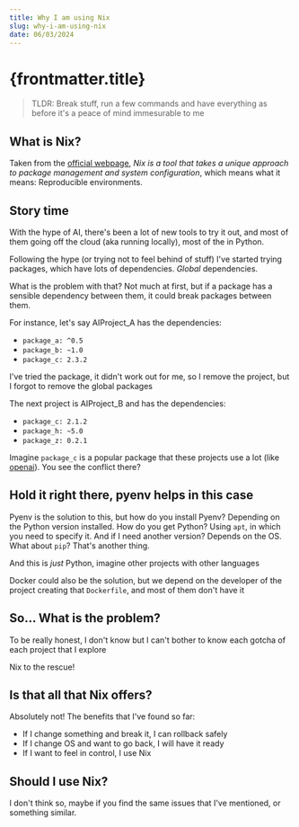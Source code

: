 ```yaml
---
title: Why I am using Nix
slug: why-i-am-using-nix
date: 06/03/2024
---
```



# {frontmatter.title}

> TLDR: Break stuff, run a few commands and have everything as before it's a
peace of mind immesurable to me

## What is Nix?

Taken from the [official webpage](https://nixos.org/), _Nix is a tool that takes
a unique approach to package management and system configuration_, which means
what it means: Reproducible environments.

## Story time

With the hype of AI, there's been a lot of new tools to try it out, and most of
them going off the cloud (aka running locally), most of the in Python.

Following the hype (or trying not to feel behind of stuff) I've started trying
packages, which have lots of dependencies. *Global* dependencies.

What is the problem with that? Not much at first, but if a package has a
sensible dependency between them, it could break packages between them.

For instance, let's say AIProject_A has the dependencies:

- `package_a: ^0.5`
- `package_b: ~1.0`
- `package_c: 2.3.2`

I've tried the package, it didn't work out for me, so I remove the project, but
I forgot to remove the global packages

The next project is AIProject_B and has the dependencies:

- `package_c: 2.1.2`
- `package_h: ~5.0`
- `package_z: 0.2.1`

Imagine `package_c` is a popular package that these projects use a lot (like
[openai](https://pypi.org/project/openai/)). You see the conflict there?

## Hold it right there, pyenv helps in this case

Pyenv is the solution to this, but how do you install Pyenv? Depending on the
Python version installed. How do you get Python? Using `apt`, in which you need
to specify it. And if I need another version? Depends on the OS. What about
`pip`? That's another thing.

And this is *just* Python, imagine other projects with other languages

Docker could also be the solution, but we depend on the developer of the project
creating that `Dockerfile`, and most of them don't have it

## So... What is the problem?

To be really honest, I don't know but I can't bother to know each gotcha of each
project that I explore

Nix to the rescue!

## Is that all that Nix offers?

Absolutely not! The benefits that I've found so far:

- If I change something and break it, I can rollback safely
- If I change OS and want to go back, I will have it ready
- If I want to feel in control, I use Nix

## Should I use Nix?

I don't think so, maybe if you find the same issues that I've mentioned, or
something similar.
